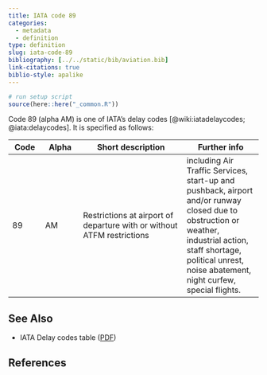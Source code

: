 ```yaml
---
title: IATA code 89
categories:
  - metadata
  - definition
type: definition
slug: iata-code-89
bibliography: [../../static/bib/aviation.bib]
link-citations: true
biblio-style: apalike
---
```

```r
# run setup script
source(here::here("_common.R"))
```

Code 89 (alpha AM) is one of IATA's delay codes [@wiki:iatadelaycodes; @iata:delaycodes].
It is specified as follows:

| Code | Alpha | Short description | Further info |
|------|-------|-------------------|--------------|
| 89   | AM    | Restrictions at airport of departure with or without ATFM restrictions | including Air Traffic Services, start-up and pushback, airport and/or runway closed due to obstruction or weather, industrial action, staff shortage, political unrest, noise abatement, night curfew, special flights. |

## See Also

* IATA Delay codes table ([PDF](/library/iata-delay-codes.pdf))

## References

